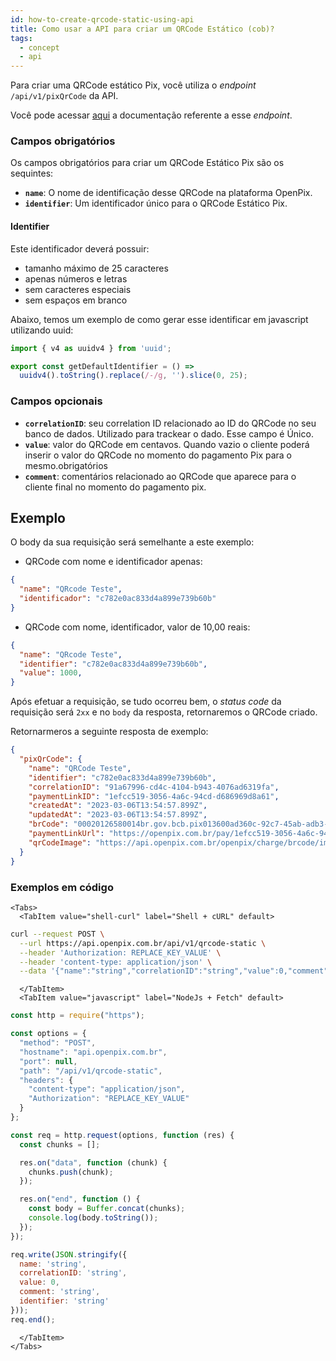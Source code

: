 ```yaml
---
id: how-to-create-qrcode-static-using-api
title: Como usar a API para criar um QRCode Estático (cob)?
tags:
  - concept
  - api
---
```



Para criar uma QRCode estático Pix, você utiliza o _endpoint_ `/api/v1/pixQrCode` da API.

Você pode acessar [aqui](https://developers.openpix.com.br/api#tag/pixQrCode/paths/~1api~1v1~1qrcode-static/post)
a documentação referente a esse _endpoint_.

### Campos obrigatórios

Os campos obrigatórios para criar um QRCode Estático Pix são os sequintes:

- **`name`**: O nome de identificação desse QRCode na plataforma OpenPix.
- **`identifier`**: Um identificador único para o QRCode Estático Pix.

#### Identifier

Este identificador deverá possuir:

- tamanho máximo de 25 caracteres
- apenas números e letras
- sem caracteres especiais
- sem espaços em branco

Abaixo, temos um exemplo de como gerar esse identificar em javascript utilizando uuid:

```ts
import { v4 as uuidv4 } from 'uuid';

export const getDefaultIdentifier = () =>
  uuidv4().toString().replace(/-/g, '').slice(0, 25);
```

### Campos opcionais

- **`correlationID`**: seu correlation ID relacionado ao ID do QRCode no seu banco de dados. Utilizado para trackear o dado. Esse campo é Único.
- **`value`**: valor do QRCode em centavos. Quando vazio o cliente poderá inserir o valor do QRCode no momento do pagamento Pix para o mesmo.obrigatórios
- **`comment`**: comentários relacionado ao QRCode que aparece para o cliente final no momento do pagamento pix.

## Exemplo

O body da sua requisição será semelhante a este exemplo:

- QRCode com nome e identificador apenas:

```json
{
  "name": "QRcode Teste",
  "identificador": "c782e0ac833d4a899e739b60b"
}
```

- QRCode com nome, identificador, valor de 10,00 reais:

```json
{
  "name": "QRcode Teste",
  "identifier": "c782e0ac833d4a899e739b60b",
  "value": 1000,
}
```

Após efetuar a requisição, se tudo ocorreu bem, o _status code_ da requisição será `2xx` e no `body` da resposta, retornaremos o QRCode criado.

Retornarmeros a seguinte resposta de exemplo:

```json
{
  "pixQrCode": {
    "name": "QRCode Teste",
    "identifier": "c782e0ac833d4a899e739b60b",
    "correlationID": "91a67996-cd4c-4104-b943-4076ad6319fa",
    "paymentLinkID": "1efcc519-3056-4a6c-94cd-d686969d8a61",
    "createdAt": "2023-03-06T13:54:57.899Z",
    "updatedAt": "2023-03-06T13:54:57.899Z",
    "brCode": "00020126580014br.gov.bcb.pix013600ad360c-92c7-45ab-adb3-188307a6e4d05204000053039865802BR5910Woovi_Demo6009Sao_Paulo62290525c782e0ac833d4a899e739b60b6304533D",
    "paymentLinkUrl": "https://openpix.com.br/pay/1efcc519-3056-4a6c-94cd-d686969d8a61",
    "qrCodeImage": "https://api.openpix.com.br/openpix/charge/brcode/image/1efcc519-3056-4a6c-94cd-d686969d8a61.png"
  }
}
```

### Exemplos em código

```mdx-code-block
<Tabs>
  <TabItem value="shell-curl" label="Shell + cURL" default>
```

```sh
curl --request POST \
  --url https://api.openpix.com.br/api/v1/qrcode-static \
  --header 'Authorization: REPLACE_KEY_VALUE' \
  --header 'content-type: application/json' \
  --data '{"name":"string","correlationID":"string","value":0,"comment":"string","identifier":"string"}'
```

```mdx-code-block
  </TabItem>
  <TabItem value="javascript" label="NodeJs + Fetch" default>
```

```js
const http = require("https");

const options = {
  "method": "POST",
  "hostname": "api.openpix.com.br",
  "port": null,
  "path": "/api/v1/qrcode-static",
  "headers": {
    "content-type": "application/json",
    "Authorization": "REPLACE_KEY_VALUE"
  }
};

const req = http.request(options, function (res) {
  const chunks = [];

  res.on("data", function (chunk) {
    chunks.push(chunk);
  });

  res.on("end", function () {
    const body = Buffer.concat(chunks);
    console.log(body.toString());
  });
});

req.write(JSON.stringify({
  name: 'string',
  correlationID: 'string',
  value: 0,
  comment: 'string',
  identifier: 'string'
}));
req.end();
```

```mdx-code-block
  </TabItem>
</Tabs>
```
